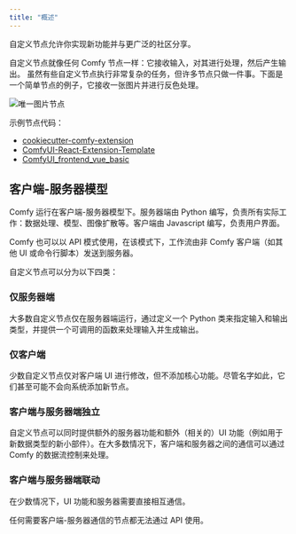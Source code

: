 ```yaml
---
title: "概述"
---
```


自定义节点允许你实现新功能并与更广泛的社区分享。

自定义节点就像任何 Comfy 节点一样：它接收输入，对其进行处理，然后产生输出。
虽然有些自定义节点执行非常复杂的任务，但许多节点只做一件事。下面是一个简单节点的例子，它接收一张图片并进行反色处理。

![唯一图片节点](/images/invert_image_node.png)

示例节点代码：
- [cookiecutter-comfy-extension](https://github.com/Comfy-Org/cookiecutter-comfy-extension)
- [ComfyUI-React-Extension-Template](https://github.com/Comfy-Org/ComfyUI-React-Extension-Template)
- [ComfyUI_frontend_vue_basic](https://github.com/jtydhr88/ComfyUI_frontend_vue_basic)

## 客户端-服务器模型

Comfy 运行在客户端-服务器模型下。服务器端由 Python 编写，负责所有实际工作：数据处理、模型、图像扩散等。客户端由 Javascript 编写，负责用户界面。

Comfy 也可以以 API 模式使用，在该模式下，工作流由非 Comfy 客户端（如其他 UI 或命令行脚本）发送到服务器。

自定义节点可以分为以下四类：

### 仅服务器端

大多数自定义节点仅在服务器端运行，通过定义一个 Python 类来指定输入和输出类型，并提供一个可调用的函数来处理输入并生成输出。

### 仅客户端

少数自定义节点仅对客户端 UI 进行修改，但不添加核心功能。尽管名字如此，它们甚至可能不会向系统添加新节点。

### 客户端与服务器端独立

自定义节点可以同时提供额外的服务器功能和额外（相关的）UI 功能（例如用于新数据类型的新小部件）。在大多数情况下，客户端和服务器之间的通信可以通过 Comfy 的数据流控制来处理。

### 客户端与服务器端联动

在少数情况下，UI 功能和服务器需要直接相互通信。

<Warning>任何需要客户端-服务器通信的节点都无法通过 API 使用。</Warning>
